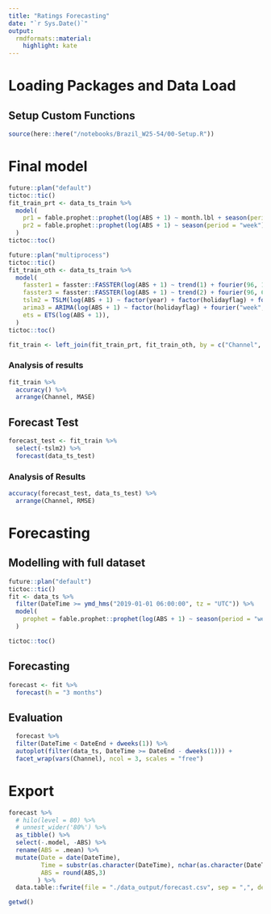 ```yaml
---
title: "Ratings Forecasting"
date: "`r Sys.Date()`"
output:
  rmdformats::material:
    highlight: kate
---
```


# Loading Packages and Data Load
## Setup Custom Functions
```r
source(here::here("/notebooks/Brazil_W25-54/00-Setup.R"))
```

# Final model
```r
future::plan("default")
tictoc::tic()
fit_train_prt <- data_ts_train %>%
  model(
    pr1 = fable.prophet::prophet(log(ABS + 1) ~ month.lbl + season(period = "week") + season(period = "day") + holiday(holidays_brazil_prophet)),
    pr2 = fable.prophet::prophet(log(ABS + 1) ~ season(period = "week") + season(period = "day") + holiday(holidays_brazil_prophet))
  )
tictoc::toc()

future::plan("multiprocess")
tictoc::tic()
fit_train_oth <- data_ts_train %>%
  model(
    fasster1 = fasster::FASSTER(log(ABS + 1) ~ trend(1) + fourier(96, 12) + holidayflag),
    fasster3 = fasster::FASSTER(log(ABS + 1) ~ trend(2) + fourier(96, 6) + fourier(24 * 4 * 7, 6) + holidayflag),
    tslm2 = TSLM(log(ABS + 1) ~ factor(year) + factor(holidayflag) + fourier("week", K = 6) + fourier("day", K = 6)),
    arima3 = ARIMA(log(ABS + 1) ~ factor(holidayflag) + fourier("week", K = 6) + fourier("day", K = 6)),
    ets = ETS(log(ABS + 1)),
  )
tictoc::toc()

fit_train <- left_join(fit_train_prt, fit_train_oth, by = c("Channel", "Target"))
```


### Analysis of results
```r
fit_train %>%
  accuracy() %>%
  arrange(Channel, MASE)
```

## Forecast Test
```r
forecast_test <- fit_train %>%
  select(-tslm2) %>% 
  forecast(data_ts_test)
```

### Analysis of Results
```r
accuracy(forecast_test, data_ts_test) %>%
  arrange(Channel, RMSE)
```

# Forecasting
## Modelling with full dataset
```r
future::plan("default")
tictoc::tic()
fit <- data_ts %>%
  filter(DateTime >= ymd_hms("2019-01-01 06:00:00", tz = "UTC")) %>% 
  model(
    prophet = fable.prophet::prophet(log(ABS + 1) ~ season(period = "week") + season(period = "day") + holiday(holidays_brazil_prophet))
  ) 

tictoc::toc()
```

## Forecasting
```r
forecast <- fit %>%
  forecast(h = "3 months")
```

## Evaluation
```r
  forecast %>% 
  filter(DateTime < DateEnd + dweeks(1)) %>% 
  autoplot(filter(data_ts, DateTime >= DateEnd - dweeks(1))) +
  facet_wrap(vars(Channel), ncol = 3, scales = "free")
```


# Export
```r
forecast %>%
  # hilo(level = 80) %>%
  # unnest_wider('80%') %>%
  as_tibble() %>%
  select(-.model, -ABS) %>%
  rename(ABS = .mean) %>%
  mutate(Date = date(DateTime),
         Time = substr(as.character(DateTime), nchar(as.character(DateTime)) - (8-1), nchar(as.character(DateTime))),
         ABS = round(ABS,3)
        ) %>% 
  data.table::fwrite(file = "./data_output/forecast.csv", sep = ",", dec = ".")

getwd()
```
